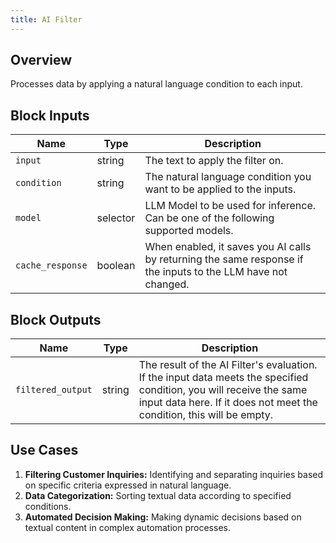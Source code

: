 ```yaml
---
title: AI Filter
---
```


## Overview

Processes data by applying a natural language condition to each input.

## Block Inputs

| Name             | Type     | Description                                                                                                   |
| ---------------- | -------- | ------------------------------------------------------------------------------------------------------------- |
| `input`          | string   | The text to apply the filter on.                                                                              |
| `condition`      | string   | The natural language condition you want to be applied to the inputs.                                          |
| `model`          | selector | LLM Model to be used for inference. Can be one of the following supported models.                             |
| `cache_response` | boolean  | When enabled, it saves you AI calls by returning the same response if the inputs to the LLM have not changed. |

## Block Outputs

| Name              | Type   | Description                                                                                                                                                                                  |
| ----------------- | ------ | -------------------------------------------------------------------------------------------------------------------------------------------------------------------------------------------- |
| `filtered_output` | string | The result of the AI Filter's evaluation. If the input data meets the specified condition, you will receive the same input data here. If it does not meet the condition, this will be empty. |

## Use Cases

1. **Filtering Customer Inquiries:** Identifying and separating inquiries based on specific criteria expressed in natural language.
2. **Data Categorization:** Sorting textual data according to specified conditions.
3. **Automated Decision Making:** Making dynamic decisions based on textual content in complex automation processes.
